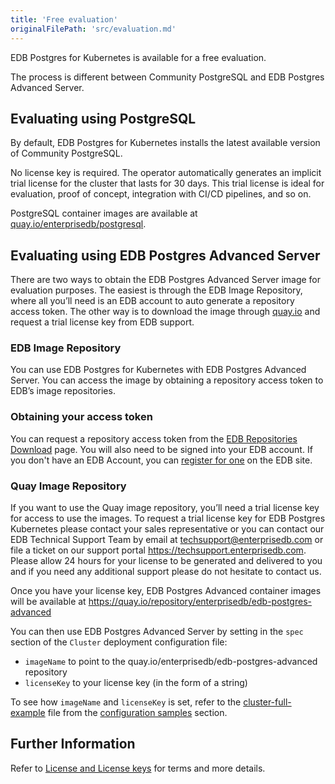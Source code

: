 ```yaml
---
title: 'Free evaluation'
originalFilePath: 'src/evaluation.md'
---
```


EDB Postgres for Kubernetes is available for a free evaluation.

The process is different between Community PostgreSQL and EDB Postgres Advanced Server.

## Evaluating using PostgreSQL

By default, EDB Postgres for Kubernetes installs the latest available version of Community PostgreSQL.

No license key is required. The operator automatically generates an implicit trial license for the cluster that lasts for 30 days. This trial license is ideal for evaluation, proof of concept, integration with CI/CD pipelines, and so on.

PostgreSQL container images are available at [quay.io/enterprisedb/postgresql](https://quay.io/repository/enterprisedb/postgresql).

## Evaluating using EDB Postgres Advanced Server

There are two ways to obtain the EDB Postgres Advanced Server image for evaluation purposes. The easiest is through the EDB Image Repository, where all you’ll need is an EDB account to auto generate a repository access token. The other way is to download the image through [quay.io](http://quay.io) and request a trial license key from EDB support.

### EDB Image Repository

You can use EDB Postgres for Kubernetes with EDB Postgres Advanced Server. You can access the image by obtaining a repository access token to EDB’s image repositories.

### Obtaining your access token

You can request a repository access token from the [EDB Repositories Download](https://www.enterprisedb.com/repos-downloads) page. You will also need to be signed into your EDB account. If you don't have an EDB Account, you can [register for one](https://www.enterprisedb.com/accounts/register) on the EDB site.

### Quay Image Repository

If you want to use the Quay image repository, you’ll need a trial license key for access to use the images. To request a trial license key for EDB Postgres Kubernetes please contact your sales representative or you can contact our EDB Technical Support Team by email at [techsupport@enterprisedb.com](mailto:techsupport@enterprisedb.com) or file a ticket on our support portal <https://techsupport.enterprisedb.com>. Please allow 24 hours for your license to be generated and delivered to you and if you need any additional support please do not hesitate to contact us.

Once you have your license key, EDB Postgres Advanced container images will be available at <https://quay.io/repository/enterprisedb/edb-postgres-advanced> 

You can then use EDB Postgres Advanced Server by setting in the `spec` section of the `Cluster` deployment configuration file:

-   `imageName` to point to the quay.io/enterprisedb/edb-postgres-advanced repository  
-   `licenseKey` to your license key (in the form of a string)

To see how `imageName` and `licenseKey` is set, refer to the [cluster-full-example](https://www.enterprisedb.com/docs/postgres_for_kubernetes/latest/samples/cluster-example-full.yaml) file from the [configuration samples](https://www.enterprisedb.com/docs/postgres_for_kubernetes/latest/samples/) section.

## Further Information

Refer to [License and License keys](license_keys.md) for terms and more details.
